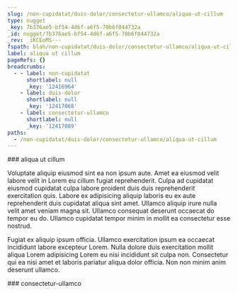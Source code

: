 ```yaml
---
slug: /non-cupidatat/duis-dolor/consectetur-ullamco/aliqua-ut-cillum
type: nugget
_key: 7b376ae5-bf54-4d6f-a6f5-70b6f044732a
_id: nugget/7b376ae5-bf54-4d6f-a6f5-70b6f044732a
_rev: _iKCEoMS---
fspath: blah/non-cupidatat/duis-dolor/consectetur-ullamco/aliqua-ut-cillum.md
label: aliqua ut cillum
pageRefs: {}
breadcrumbs:
  - - label: non-cupidatat
      shortlabel: null
      _key: '12416964'
    - label: duis-dolor
      shortlabel: null
      _key: '12417068'
    - label: consectetur-ullamco
      shortlabel: null
      _key: '12417089'
paths:
  - /non-cupidatat/duis-dolor/consectetur-ullamco/aliqua-ut-cillum
---
```


<NuggetArea>
<Nugget slug="/non-cupidatat/duis-dolor/consectetur-ullamco/aliqua-ut-cillum" type="nugget" _key="7b376ae5-bf54-4d6f-a6f5-70b6f044732a" _id="nugget/7b376ae5-bf54-4d6f-a6f5-70b6f044732a" _rev="_iKCEoMS---" fspath="blah/non-cupidatat/duis-dolor/consectetur-ullamco/aliqua-ut-cillum.md" label="aliqua ut cillum" paths="/non-cupidatat/duis-dolor/consectetur-ullamco/aliqua-ut-cillum">
<NuggetBody>
### aliqua ut cillum

Voluptate aliquip eiusmod sint ea non ipsum aute. Amet ea eiusmod velit labore velit in Lorem eu cillum fugiat reprehenderit. Culpa ad cupidatat eiusmod cupidatat culpa labore proident duis duis reprehenderit exercitation quis. Labore ex adipisicing aliquip laboris eu ex aute reprehenderit duis cupidatat aliqua sint amet. Ullamco aliquip irure nulla velit amet veniam magna sit. Ullamco consequat deserunt occaecat do tempor eu do. Ullamco cupidatat tempor minim in mollit ea consectetur esse nostrud.

Fugiat ex aliquip ipsum officia. Ullamco exercitation ipsum ea occaecat incididunt labore excepteur Lorem. Nulla dolore duis exercitation mollit aliqua Lorem adipisicing Lorem eu nisi incididunt sit culpa non. Consectetur qui ea nisi amet et laboris pariatur aliqua dolor officia. Non non minim anim deserunt ullamco.

</NuggetBody>
<Breadcrumbs>
<Crumbs>
<Crumb _key="12416964" label="non-cupidatat" /><Crumb _key="12417068" label="duis-dolor" /><Crumb _key="12417089" label="consectetur-ullamco" />
</Crumbs>
</Breadcrumbs>
</Nugget>

<NuggetsInbound>
</NuggetsInbound>
<NuggetsOutbound>
</NuggetsOutbound>
</NuggetArea>
<PassagesInbound>
<Passage direction="inbound" type="passage" _key="12417089" _id="passage/12417089" _rev="_iKCEoMO--_" label="consectetur-ullamco" passage="consectetur-ullamco" fspath="blah/non-cupidatat/duis-dolor/consectetur-ullamco" paths="/non-cupidatat/duis-dolor/consectetur-ullamco" slug="/non-cupidatat/duis-dolor/consectetur-ullamco">
<NuggetBody>
### consectetur-ullamco

</NuggetBody>
<Breadcrumbs>
<Crumbs>
<Crumb _key="12416964" label="non-cupidatat" /><Crumb _key="12417068" label="duis-dolor" />
</Crumbs>
</Breadcrumbs>
</Passage>

</PassagesInbound>
<PassagesOutbound>
</PassagesOutbound>